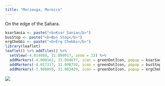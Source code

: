 ```yaml
---
title: "Merzouga, Morocco"
---
```


On the edge of the Sahara.

```r
ksarSania <- paste("<b>Ksar Sania</b>")
busStop <- paste("<b>Bus Stop</b>")
ergChebbi <- paste("<b>Erg Chebbi</b>")
library(leaflet)
leaflet() %>% addTiles() %>%
  setView(-4.014088, 31.099917, zoom = 13) %>%
  addMarkers(-4.008162, 31.084677, icon = greenDotIcon, popup = ksarSania) %>% # Ksar Sania
  addMarkers(-4.017317, 31.098758, icon = greenDotIcon, popup = busStop) %>% # Bus stop
  addMarkers(-3.986059, 31.083429, icon = greenDotIcon, popup = ergChebbi) # Erg Chebbi
```

![](images/)